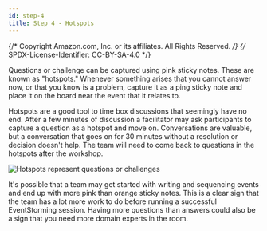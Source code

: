 ```yaml
---
id: step-4
title: Step 4 - Hotspots
---
```


{/* Copyright Amazon.com, Inc. or its affiliates. All Rights Reserved. */}
{/* SPDX-License-Identifier: CC-BY-SA-4.0 */}

Questions or challenge can be captured using pink sticky notes. These are known as "hotspots."
Whenever something arises that you cannot answer now, or that you know is a problem, capture it as a
ping sticky note and place it on the board near the event that it relates to.

Hotspots are a good tool to time box discussions that seemingly have no end. After a few minutes of
discussion a facilitator may ask participants to capture a question as a hotspot and move on.
Conversations are valuable, but a conversation that goes on for 30 minutes without a resolution or
decision doesn't help. The team will need to come back to questions in the hotspots after the
workshop.

![Hotspots represent questions or challenges](./diagrams/sticky-notes-hotspots.svg)

It's possible that a team may get started with writing and sequencing events and end up with more
pink than orange sticky notes. This is a clear sign that the team has a lot more work to do before
running a successful EventStorming session. Having more questions than answers could also be a sign
that you need more domain experts in the room.
